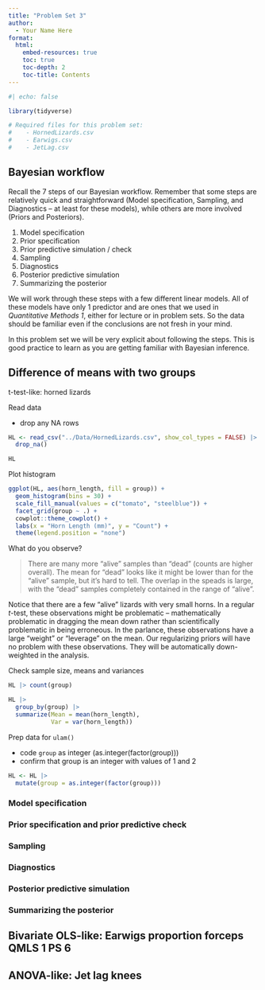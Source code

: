 ```yaml
---
title: "Problem Set 3"
author:
  - Your Name Here
format: 
  html:
    embed-resources: true
    toc: true
    toc-depth: 2
    toc-title: Contents
---
```


```r
#| echo: false

library(tidyverse)

# Required files for this problem set:
#    - HornedLizards.csv
#    - Earwigs.csv
#    - JetLag.csv
```

## Bayesian workflow

Recall the 7 steps of our Bayesian workflow. Remember that some steps are relatively quick and straightforward (Model specification, Sampling, and Diagnostics -- at least for these models), while others are more involved (Priors and Posteriors).

1. Model specification
2. Prior specification
3. Prior predictive simulation / check
4. Sampling
5. Diagnostics
6. Posterior predictive simulation
7. Summarizing the posterior

We will work through these steps with a few different linear models. All of these models have only 1 predictor and are ones that we used in *Quantitative Methods 1*, either for lecture or in problem sets. So the data should be familiar even if the conclusions are not fresh in your mind.

In this problem set we will be very explicit about following the steps. This is good practice to learn as you are getting familiar with Bayesian inference.


## Difference of means with two groups

t-test-like: horned lizards

Read data

- drop any NA rows

```r
HL <- read_csv("../Data/HornedLizards.csv", show_col_types = FALSE) |> 
  drop_na()

HL
```

Plot histogram

```r
ggplot(HL, aes(horn_length, fill = group)) +
  geom_histogram(bins = 30) +
  scale_fill_manual(values = c("tomato", "steelblue")) +
  facet_grid(group ~ .) +
  cowplot::theme_cowplot() +
  labs(x = "Horn Length (mm)", y = "Count") +
  theme(legend.position = "none")
```

What do you observe?

> There are many more "alive" samples than "dead" (counts are higher overall). The mean for "dead" looks like it might be lower than for the "alive" sample, but it's hard to tell. The overlap in the speads is large, with the "dead" samples completely contained in the range of "alive".

Notice that there are a few "alive" lizards with very small horns. In a regular *t*-test, these observations might be problematic -- mathematically problematic in dragging the mean down rather than scientifically problematic in being erroneous. In the parlance, these observations have a large "weight" or "leverage" on the mean. Our regularizing priors will have no problem with these observations. They will be automatically down-weighted in the analysis.

Check sample size, means and variances

```r
HL |> count(group)

HL |> 
  group_by(group) |> 
  summarize(Mean = mean(horn_length),
            Var = var(horn_length))
```



Prep data for `ulam()`

- code `group` as integer (as.integer(factor(group)))
- confirm that group is an integer with values of 1 and 2

```r
HL <- HL |> 
  mutate(group = as.integer(factor(group)))
```

### Model specification



### Prior specification and prior predictive check



### Sampling

### Diagnostics

### Posterior predictive simulation

### Summarizing the posterior


## Bivariate OLS-like: Earwigs proportion forceps QMLS 1 PS 6

## ANOVA-like: Jet lag knees
